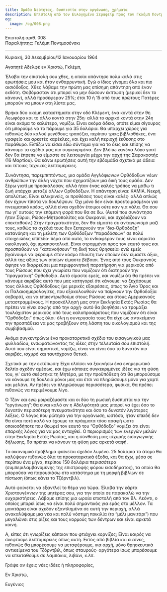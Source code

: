 ```yaml
---
title: Ομάδα Νεότητας, δυσπιστία στην οργάνωση, χρήματα
description: Επιστολή από τον Ευλογημένο Σεραφείμ προς τον Γκλέμπ Ποντμοσένσκι.
og:
  image: /og/008.png
---
```


<div style={{textAlign:'right', fontFamily:'monospace'}}>Επιστολή αριθ. 008</div>
<div style={{textAlign:'left', fontFamily:'monospace'}}>Παραλήπτης: Γκλέμπ Ποντμοσένσκι</div>

---

Κυριακή, 30 Δεκεμβρίου/12 Ιανουαρίου 1964

Αγαπητέ Αδελφέ εν Χριστώ, Γκλέμπ,

Έλαβα την επιστολή σου χθες, η οποία απάντησε πολύ καλά στις ερωτήσεις μου και ήταν ενθαρρυντική. Εγώ ο ίδιος γίνομαι όλο και πιο αισιόδοξος. Χθες λάβαμε την πρώτη μας επίσημη απάντηση από έναν εκδότη. Φοβόμασταν ότι μπορεί να μην δώσουν έκπτωση (μερικοί δεν το κάνουν), αλλά προσέφεραν 25%; έτσι 10 ή 15 από τους πρώτους Πατέρες μπορούν να μπουν στη λίστα μας.

Βρήκα δύο ακόμη καταστήματα στην οδό Κλέμεντ, ένα κοντά στην 9η Λεωφόρο και το άλλο κοντά στην 25η· αλλά το αρχικό κοντά στην 24η είναι ακόμα το καλύτερο, νομίζω. Είναι ακόμα άδειο, οπότε είμαι σίγουρος ότι μπορούμε να το πάρουμε για 35 δολάρια. Θα υπάρχει χώρος για πιθανώς δύο καλού μεγέθους τραπέζια, περίπου τρεις βιβλιοθήκες, ένα γραφείο και αρκετές καρέκλες, και έχει καλή περιοχή έκθεσης στο παράθυρο. Ελπίζω να είσαι εδώ σύντομα για να το δεις και επίσης να κάνουμε τα σχέδιά μας πιο συγκεκριμένα. Δεν βλέπω κανένα λόγο γιατί δεν θα έπρεπε να είμαστε σε λειτουργία μέχρι την αρχή της Σαρακοστής (16 Μαρτίου). Θα κάνω ερωτήσεις αυτή την εβδομάδα σχετικά με άδεια και τέτοιες τεχνικές λεπτομέρειες.

Συνάντησα, παρεμπιπτόντως, μια ομάδα Αγγλόφωνων Ορθόδοξων νέων ανθρώπων την άλλη νύχτα που σχηματίζουν μια δική τους ομάδα. Δεν ξέρω γιατί με προσκάλεσαν, αλλά ήταν ένας καλός τρόπος να μάθω τι ζωή υπάρχει μεταξύ άλλων Ορθοδόξων. Η απάντηση είναι: ΚΑΜΙΑ. Νεκρή, απολύτως. Είναι ειλικρινείς, οι προθέσεις τους είναι καλές· αλλά απλώς δεν έχουν τίποτα να δουλέψουν. Όχι μόνο δεν είναι προετοιμασμένοι για πνευματικό κρέας, αλλά είναι σχεδόν έτοιμοι ούτε καν για γάλα. Θα σου πω γι' αυτούς την επόμενη φορά που θα σε δω. (Αυτοί που συνάντησα ήταν Σύριοι, Ρώσοι-Μητροπολίτες και Ουκρανοί, και σχεδιάζουν να επεκταθούν.) Στην πραγματικότητα, δεν θα είμαστε σε ανταγωνισμό μαζί τους, καθώς τα σχέδιά τους δεν ξεπερνούν την “δια-Ορθόδοξη” κατανόηση και τη μελέτη των Ορθόδοξων “παραδόσεων” σε πολύ στοιχειώδες επίπεδο· πέρα από αυτό, το ενδιαφέρον τους είναι αόριστα οικολογικό, όχι ιεραποστολικό. Είναι στραμμένοι προς τον εαυτό τους και προσπαθούν να “κατανοήσουν” τη δική τους θρησκεία· ενώ εμείς βγαίνουμε να φέρουμε στον κόσμο πλούτη των οποίων δεν είμαστε άξιοι, αλλά της αξίας των οποίων είμαστε βέβαιοι. Ένας από τους Ουκρανούς άφησε να διαρρεύσει μια περιφρονητική παρατήρηση για μερικούς από τους Ρώσους που έχει γνωρίσει που νομίζουν ότι διατηρούν την “πραγματική” Ορθοδοξία. Αυτό είμαστε εμείς, και νομίζω ότι θα πρέπει να κάνουμε ακριβώς αυτό που μας κατηγορεί ότι κάνουμε: να ξεχάσουμε τους άλλους Ορθόδοξους (με μερικές εξαιρέσεις, όπως το Άγιο Όρος και οι Παλαιοημερολογίτες, που εξακολουθούν να παίρνουν την Ορθοδοξία σοβαρά), και να επικεντρωθούμε στους Ρώσους και στους Αμερικανούς μεταστραμμένους. Η προσκόλλησή μας στην Εκκλησία Εκτός Ρωσίας θα πρέπει να γίνει σαφής από την αρχή· αυτό θα βοηθήσει να τρομάξει τουλάχιστον μερικούς από τους καλοπροαίρετους που νομίζουν ότι είναι “Ορθόδοξοι” όπως όλοι· όλη η συνεργασία τους θα είχε ως αντικείμενο την προσπάθεια να μας τραβήξουν στη λάσπη του οικολογισμού και της συμβιβασμού.

Ακόμα συγκεντρώνω ένα προκαταρκτικό σχέδιο του εισαγωγικού μας φυλλαδίου, ενσωματώνοντας τις ιδέες στην τελευταία σου επιστολή. Αυτό που είναι σημαντικό, νομίζω, είναι να είναι όσο το δυνατόν πιο ακριβές, ισχυρό και ταυτόχρονα θετικό.

Σχετικά με την εκτύπωση: Είχα ελπίσει να ξεκινήσω ένα ενημερωτικό δελτίο σχεδόν αμέσως, και έχω κάποιες συγκεκριμένες ιδέες για τη φύση του, γι' αυτό σκέφτηκα τη Μητέρα, με την προϋπόθεση ότι θα μπορούσαμε να κάνουμε τη δουλειά μόνοι μας και έτσι να πληρώσουμε μόνο για χαρτί και μελάνι. Αν πρέπει να πληρώσουμε περισσότερα, φυσικά, θα πρέπει πιθανώς να περιμένουμε λίγο.

Ο Τζον και εγώ μοιραζόμαστε και οι δύο τη ρωσική δυσπιστία για την “οργάνωση”; θα είναι καλό αν η Αδελφότητά μας μπορεί να έχει όσο το δυνατόν περισσότερη πνευματικότητα και όσο το δυνατόν λιγότερες λέξεις. Ο λόγος που ρώτησα για την οργάνωση, ωστόσο, ήταν επειδή δεν θα είναι ποτέ καλό να έχουμε τα πράγματα τόσο ασαφή ώστε οποιοσδήποτε που θεωρεί τον εαυτό του “Ορθόδοξο” νομίζει ότι είναι επαρκής λόγος για να μας ενταχθεί. Ο περιορισμός των ενεργών μελών στην Εκκλησία Εκτός Ρωσίας, και η σύνθεση μιας ισχυρής εισαγωγικής δήλωσης, θα πρέπει να κάνουν τη φύση μας αρκετά σαφή.

Το οικονομικό πρόβλημα φαίνεται σχεδόν λυμένο. 25 δολάρια το άτομο θα καλύψουν πιθανώς όλα τα προκαταρκτικά έξοδα, και θα έχω, μέσα σε περίπου ένα μήνα, περίπου 150 δολάρια περισσότερα (συμπεριλαμβανομένης της επιστροφής φόρου εισοδήματος), τα οποία θα μπορούσα να παρουσιάσω στο κατάστημα με τη μορφή βιβλίων σε πίστωση (όπως κάνει το Τζόρντβιλ).

Αυτό φαίνεται να εξαντλεί το θέμα για τώρα. Έλαβα την κάρτα Χριστουγέννων της μητέρας σου, για την οποία σε παρακαλώ να την ευχαριστήσεις. Λάβαμε επίσης μια ωραία επιστολή από τον Βλ. Λεόντι, ο οποίος μπορεί ίσως να είναι πολύ σημαντικός για εμάς στο μέλλον. Τα μανιτάρια είναι σχεδόν εξαντλημένα σε αυτή την περιοχή, αλλά ανακαλύψαμε μια νέα και πολύ νόστιμη ποικιλία (το “μέλι μανιτάρι”) που μεγαλώνει στις ρίζες και τους κορμούς των δέντρων και είναι αρκετά κοινή.

Α, είπες ότι γνωρίζεις κάποιον που φτιάχνει κορνίζες; Είναι καιρός να σκεφτούμε λεπτομέρειες όπως αυτή. Εκτός από βιβλία και εικόνες, πιθανώς θα μπορέσουμε να μεταφέρουμε, για αρχή, μόνο θρησκευτικά αντικείμενα του Τζόρντβιλ, όπως σταυρούς· αργότερα ίσως μπορέσουμε να επεκταθούμε σε λαμπάκια, λιβάνι, κ.λπ.

Γράψε αν έχεις νέες ιδέες ή πληροφορίες,

Εν Χριστώ,

Ευγένιος